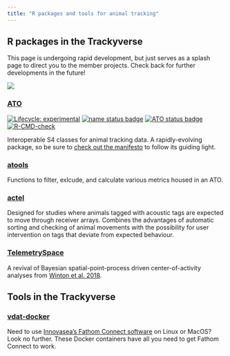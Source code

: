 ```yaml
---
title: "R packages and tools for animal tracking"
---
```


## R packages in the Trackyverse

This page is undergoing rapid development, but just serves as a splash page to direct you to the member projects. Check back for further developments in the future!

::: column-margin
![](hex_logo.png)
:::


### [ATO](https://ato.trackyverse.org)
[![Lifecycle: experimental](https://img.shields.io/badge/lifecycle-experimental-orange.svg)](https://www.tidyverse.org/lifecycle/#experimental)
[![name status badge](https://trackyverse.r-universe.dev/badges/:name)](https://trackyverse.r-universe.dev/)
[![ATO status badge](https://trackyverse.r-universe.dev/ATO/badges/version)](https://trackyverse.r-universe.dev/ATO)
[![R-CMD-check](https://github.com/trackyverse/ATO/actions/workflows/R-CMD-check.yaml/badge.svg)](https://github.com/trackyverse/ATO/actions/workflows/R-CMD-check.yaml)

Interoperable S4 classes for animal tracking data. A rapidly-evolving package, so be sure to [check out the manifesto](https://ato.trackyverse.org/articles/ATO-ecosystem.html) to follow its guiding light.

### [atools](https://atools.trackyverse.org)

Functions to filter, exlcude, and calculate various metrics housed in an ATO.

### [actel](https://actel.trackyverse.org/)

Designed for studies where animals tagged with acoustic tags are expected to move through receiver arrays. Combines the advantages of automatic sorting and checking of animal movements with the possibility for user intervention on tags that deviate from expected behaviour.

### [TelemetrySpace](https://telemetryspace.trackyverse.org)

A revival of Bayesian spatial-point-process driven center-of-activity analyses from [Winton et al. 2018](https://doi.org/10.1111/2041-210X.13080).


## Tools in the Trackyverse

### [vdat-docker](https://github.com/trackyverse/vdat-docker)

Need to use [Innovasea's Fathom Connect software](https://support.fishtracking.innovasea.com/s/downloads) on Linux or MacOS? Look no further. These Docker containers have all you need to get Fathom Connect to work.
